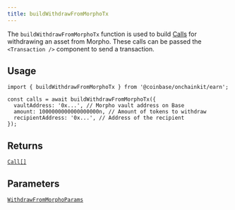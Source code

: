 ```yaml
---
title: buildWithdrawFromMorphoTx
---
```



The `buildWithdrawFromMorphoTx` function is used to build [Calls](/onchainkit/transaction/types#calls) for withdrawing an asset from Morpho. These calls can be passed the `<Transaction />` component to send a transaction.

## Usage

```tsx code
import { buildWithdrawFromMorphoTx } from '@coinbase/onchainkit/earn';

const calls = await buildWithdrawFromMorphoTx({
  vaultAddress: '0x...', // Morpho vault address on Base
  amount: 1000000000000000000n, // Amount of tokens to withdraw
  recipientAddress: '0x...', // Address of the recipient
});
```


## Returns

[`Call[]`](/onchainkit/transaction/types#calls)

## Parameters

[`WithdrawFromMorphoParams`](/onchainkit/earn/types#withdrawfrommorphoparams)

